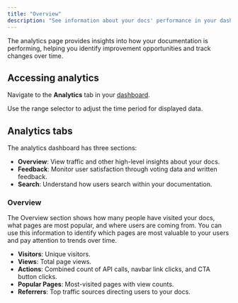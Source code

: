 ```yaml
---
title: "Overview"
description: "See information about your docs' performance in your dashboard"
---
```


The analytics page provides insights into how your documentation is performing, helping you identify improvement opportunities and track changes over time.

## Accessing analytics

Navigate to the **Analytics** tab in your [dashboard](https://dashboard.mintlify.com/products/analytics).

Use the range selector to adjust the time period for displayed data.

## Analytics tabs

The analytics dashboard has three sections:

- **Overview**: View traffic and other high-level insights about your docs.
- **Feedback**: Monitor user satisfaction through voting data and written feedback.
- **Search**: Understand how users search within your documentation.

### Overview

The Overview section shows how many people have visited your docs, what pages are most popular, and where users are coming from. You can use this information to identify which pages are most valuable to your users and pay attention to trends over time.

- **Visitors**: Unique visitors.
- **Views**: Total page views.
- **Actions**: Combined count of API calls, navbar link clicks, and CTA button clicks.
- **Popular Pages**: Most-visited pages with view counts.
- **Referrers**: Top traffic sources directing users to your docs.
